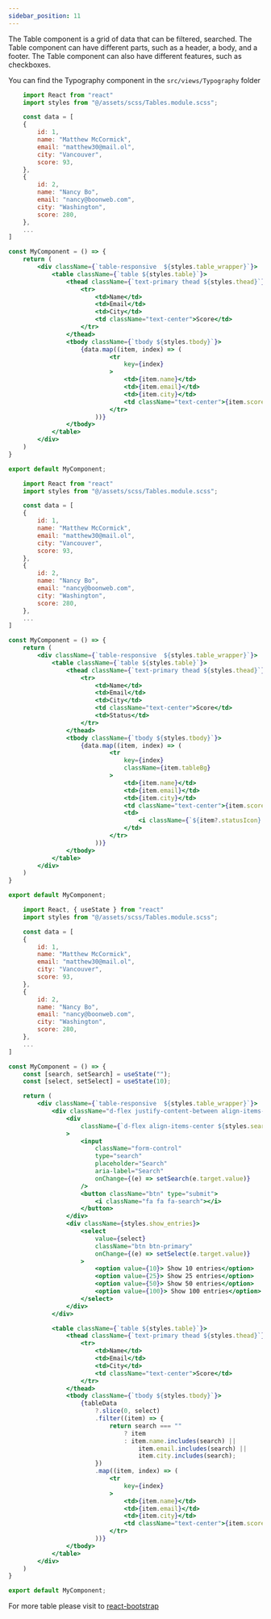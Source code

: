 ```yaml
---
sidebar_position: 11
---
```


The Table component is a grid of data that can be filtered, searched. The Table component can have different parts, such as a header, a body, and a footer. The Table component can also have different features, such as checkboxes.

You can find the Typography component in the `src/views/Typography` folder


<CodePreview>
    <BasicTable />
</CodePreview>

```jsx title="Table"
    import React from "react"
    import styles from "@/assets/scss/Tables.module.scss";

    const data = [
    {
        id: 1,
        name: "Matthew McCormick",
        email: "matthew30@mail.ol",
        city: "Vancouver",
        score: 93,
    },
    {
        id: 2,
        name: "Nancy Bo",
        email: "nancy@boonweb.com",
        city: "Washington",
        score: 280,
    },
    ...
]

const MyComponent = () => {
    return (
        <div className={`table-responsive  ${styles.table_wrapper}`}>
            <table className={`table ${styles.table}`}>
                <thead className={`text-primary thead ${styles.thead}`}>
                    <tr>
                        <td>Name</td>
                        <td>Email</td>
                        <td>City</td>
                        <td className="text-center">Score</td>
                    </tr>
                </thead>
                <tbody className={`tbody ${styles.tbody}`}>
                    {data.map((item, index) => (
                            <tr
                                key={index}
                            >
                                <td>{item.name}</td>
                                <td>{item.email}</td>
                                <td>{item.city}</td>
                                <td className="text-center">{item.score}</td>
                            </tr>
                        ))}
                </tbody>
            </table>
        </div>
    )
}

export default MyComponent;
```

<CodePreview>
    <VariantsTable />
</CodePreview>


```jsx title="Table"
    import React from "react"
    import styles from "@/assets/scss/Tables.module.scss";

    const data = [
    {
        id: 1,
        name: "Matthew McCormick",
        email: "matthew30@mail.ol",
        city: "Vancouver",
        score: 93,
    },
    {
        id: 2,
        name: "Nancy Bo",
        email: "nancy@boonweb.com",
        city: "Washington",
        score: 280,
    },
    ...
]

const MyComponent = () => {
    return (
        <div className={`table-responsive  ${styles.table_wrapper}`}>
            <table className={`table ${styles.table}`}>
                <thead className={`text-primary thead ${styles.thead}`}>
                    <tr>
                        <td>Name</td>
                        <td>Email</td>
                        <td>City</td>
                        <td className="text-center">Score</td>
                        <td>Status</td>
                    </tr>
                </thead>
                <tbody className={`tbody ${styles.tbody}`}>
                    {data.map((item, index) => (
                            <tr
                                key={index}
                                className={item.tableBg}
                            >
                                <td>{item.name}</td>
                                <td>{item.email}</td>
                                <td>{item.city}</td>
                                <td className="text-center">{item.score}</td>
                                <td>
                                    <i className={`${item?.statusIcon} text-${item?.badge?.status}`}/>
                                </td>
                            </tr>
                        ))}
                </tbody>
            </table>
        </div>
    )
}

export default MyComponent;
```


<CodePreview>
    <SearchTable />
</CodePreview>


```jsx title="Table"
    import React, { useState } from "react"
    import styles from "@/assets/scss/Tables.module.scss";

    const data = [
    {
        id: 1,
        name: "Matthew McCormick",
        email: "matthew30@mail.ol",
        city: "Vancouver",
        score: 93,
    },
    {
        id: 2,
        name: "Nancy Bo",
        email: "nancy@boonweb.com",
        city: "Washington",
        score: 280,
    },
    ...
]

const MyComponent = () => {
    const [search, setSearch] = useState("");
    const [select, setSelect] = useState(10);

    return (
        <div className={`table-responsive  ${styles.table_wrapper}`}>
            <div className="d-flex justify-content-between align-items-center mt-2 mb-4">
                <div
                    className={`d-flex align-items-center ${styles.search_wrapper}`}
                >
                    <input
                        className="form-control"
                        type="search"
                        placeholder="Search"
                        aria-label="Search"
                        onChange={(e) => setSearch(e.target.value)}
                    />
                    <button className="btn" type="submit">
                        <i className="fa fa fa-search"></i>
                    </button>
                </div>
                <div className={styles.show_entries}>
                    <select
                        value={select}
                        className="btn btn-primary"
                        onChange={(e) => setSelect(e.target.value)}
                    >
                        <option value={10}> Show 10 entries</option>
                        <option value={25}> Show 25 entries</option>
                        <option value={50}> Show 50 entries</option>
                        <option value={100}> Show 100 entries</option>
                    </select>
                </div>
            </div>

            <table className={`table ${styles.table}`}>
                <thead className={`text-primary thead ${styles.thead}`}>
                    <tr>
                        <td>Name</td>
                        <td>Email</td>
                        <td>City</td>
                        <td className="text-center">Score</td>
                    </tr>
                </thead>
                <tbody className={`tbody ${styles.tbody}`}>
                    {tableData
                        ?.slice(0, select)
                        .filter((item) => {
                            return search === ""
                                ? item
                                : item.name.includes(search) ||
                                    item.email.includes(search) ||
                                    item.city.includes(search);
                        })
                        .map((item, index) => (
                            <tr
                                key={index}
                            >
                                <td>{item.name}</td>
                                <td>{item.email}</td>
                                <td>{item.city}</td>
                                <td className="text-center">{item.score}</td>
                            </tr>
                        ))}
                </tbody>
            </table>
        </div>
    )
}

export default MyComponent;
```
For more table please visit to <a href="https://react-bootstrap.netlify.app/docs/components/table" target="_blank">react-bootstrap</a>